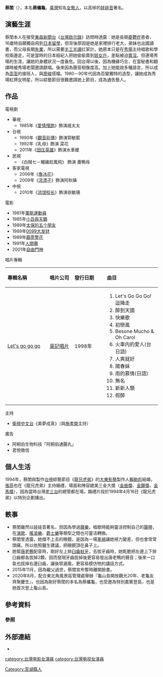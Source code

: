{{Veil|time=2015-09-12T10:56:03+00:00}}
{{BLP unsourced|time=2021-08-12T01:29:35+00:00}}
{{藝人
|姓名 = 蔡閨
|圖片 = 
|圖片尺寸 = 
|圖片簡介 = 
|類型 = 女藝人
|羅馬拼音 = 
|本名 = 蔡蠵龜
|暱稱 = 蔡閨、[[娃娃音|娃娃音]]之母、百變女王
|國籍 = {{ROC}}
|出生日期 = {{birth_date_and _age|1964|3|20}}
|出生地點 = {{ROC|臺灣省}}[[澎湖縣|澎湖縣]]<!--1945年~2000年澎湖縣由臺灣省所管轄-->
|職業 = [[演員|演員]]、[[歌手|歌手]]、[[諧星|諧星]]、[[配音員|配音員]]
|配偶 = [[賴勛彪|賴勛彪]]（1994年結婚至今）
|語言 = [[國語|國語]]、[[閩南語|閩南語]]、[[日語|日語]]、[[英語|英語]]、[[客家語|客家語]]、[[西班牙語|西班牙語]]
|教育程度 = 
|出道日期 = 
|活躍年代 = 
|經紀公司 =
|音樂類型 = [[聲樂|聲樂]]、[[演歌|演歌]]、[[搖滾樂|搖滾樂]]、[[爵士樂|爵士樂]]
|網站 = 
}}
'''蔡閨'''（{{bd|1964年|4月24日|||catIdx=蔡}}），本名'''蔡蠵龜'''，[[臺灣|臺灣]]知名[[女藝人|女藝人]]，以高嗲的[[娃娃音|娃娃音]]著名。

== 演藝生涯 ==
蔡閨本人在接受[[東森新聞台|東森新聞台]]《[[台灣啟示錄_(東森)|台灣啟示錄]]》訪問時透露：她是長期[[憂鬱症|憂鬱症]]患者，16歲時自願獨自飛到[[日本|日本]][[留學|留學]]，但背後原因是她是家裡排行老大，弟妹也出國讀書，而父母長期[[失業|失業]]，所以需要[[半工半讀|半工半讀]]扛家計。她原本只是在[[秀場|秀場]]主持唱歌和學校兩邊走，可是當時的日本經紀人把她偷偷賣到[[妓女|妓女戶]]，差點被迫[[賣淫|賣淫]]。但連場秀場的生涯，讓她的身體狀況一度垂危。回台灣以後，因為機緣巧合，在當秘書和翻譯時被秀場老闆邀請獻唱。後來因為聲音相像度高，加上她能說多種語言，所以成為[[澎澎_(女藝人)|澎澎]]的接班人，與[[廖峻|廖峻]]搭檔。1980－90年代因為百變獨特的造型，讓她成為秀場紅牌女明星，所以綜藝節目很難邀請她上節目，成為通告藝人。

== 作品 ==
;電視劇
*華視
**1985年《[[愛情慢跑|愛情慢跑]]》飾演戚太太
*台視
**1990年《[[觀音前傳|觀音前傳]]》飾演郭敏藍
**1992年《乳母》飾演 菜花
**2011年《[[田庄英雄|田庄英雄]]》飾演水車嬤
*民視
**《白賊七－閹雞趁鳳飛》  飾演 蕭鴨母
*客家電視
**2006年《[[魯冰花|魯冰花]]》
**2009年《[[流漂子|流漂子]]》飾演阿秋姨
*中視
**2010年《[[流氓校长|流氓校长]]》飾演徐敏珊
;電影
*1981年[[萬能運動員|萬能運動員]]
*1985年[[小丑與天鵝|小丑與天鵝]]
*1989年[[太保的五个朋友|太保的五个朋友]]
*1989年[[0099大发财|0099大发财]] 
*1989年[[霹雳警花|霹雳警花]]
*1991年[[人間魔|人間魔]] 
*2001年[[自由門神|自由門神]]

;唱片專輯
{| class="wikitable"
!align="left" width="225px"| 專輯名稱
!align="left" width="125px"| 唱片公司
!align="left" width="150px"| 發行日期
!align="left" width="250px"| 曲目
|-
| [[Let's_go_go_go|Let's go go go]]
| [[豪記唱片|豪記唱片]]
| 1998年
| {{hideh|曲目}}
# Let's Go Go Go! 逗陣走
# 醉到天國
# 快樂歌
# 初戀風
# Besone Mucho & Oh Carol
# 火車内的愛人(台日語)
# 人爽就好
# 陽春妹
# 雨的慕情(日語)
# 無名
# 新新人類
# 假醉 
{{hidef}}
|}
;主持
*[[衛視中文台|衛視中文台]]《美夢成真》（與[[施孝榮|施孝榮]]主持）

;廣告
*阿桐伯生物科技「阿桐伯通腸丸」
*君悅徵信

== 個人生活 ==
1994年，蔡閨與製作[[台視|台視]]綜藝節目《[[龍兄虎弟_(電視節目)|龍兄虎弟]]》的[[大東影藝|大東影藝]]製作人[[賴勛彪|賴勛彪]]結婚，[[張菲|張菲]]也在《龍兄虎弟》主持婚禮，場面和陣容媲美三金大獎（[[金曲獎|金曲獎]]、[[金鐘獎|金鐘獎]]、[[金馬獎|金馬獎]]），因為當時台灣[[老三台|老三台]]的總管都在場。婚禮片段於1994年4月16日《龍兄虎弟》以特別企劃播出。

== 軼事 ==
* 蔡閨雖然以娃娃音著名，但因為學過[[聲樂|聲樂]]，唱歌時能夠靈活控制自己的[[聲帶|聲帶]]，在[[演歌|演歌]]、[[搖滾樂|搖滾樂]]、[[爵士樂|爵士樂]]等類型之間也可靈活轉換。
* 蔡閨曾透露，她撐不上去的眼鏡，是因為一場[[車禍|車禍]]讓她視力變差，但也會常常頭痛，所以依照醫生建議，把眼鏡頂在鼻子上。
* 她幫[[唐老鴨|唐老鴨]]配音時，剛好左上排[[臼齒|臼齒]][[蛀牙|蛀牙]]，去拔牙齒時，她乾脆把左邊上下排臼齒都各拔掉2顆，因而發現牙齒拔掉後更容易發出唐老鴨的聲音；後來一口氣也拔掉右邊臼齒，讓後鄂漏風，更容易模仿牠的講話方式。
* 2015年11月，因為繼父過世，蔡閨宣布暫時離開臉書。
* 2020年8月，配合東北角風景區管理處舉辦『龜山島開放觀光20年、老龜友齊聚慶生』，也因為剛好蔡閨的本名為蔡蠵龜，也受邀為特別嘉賓登島，也是她首次登上龜山島。

== 參考資料 ==
=== 參照 ===
{{reflist}}

== 外部連結 ==
*{{facebook|244478475688863}}

[[category:台灣电影女演員|category:台灣电影女演員]]
[[category:台灣电视女演員|category:台灣电视女演員]]
[[Category:澎湖縣人|Category:澎湖縣人]]